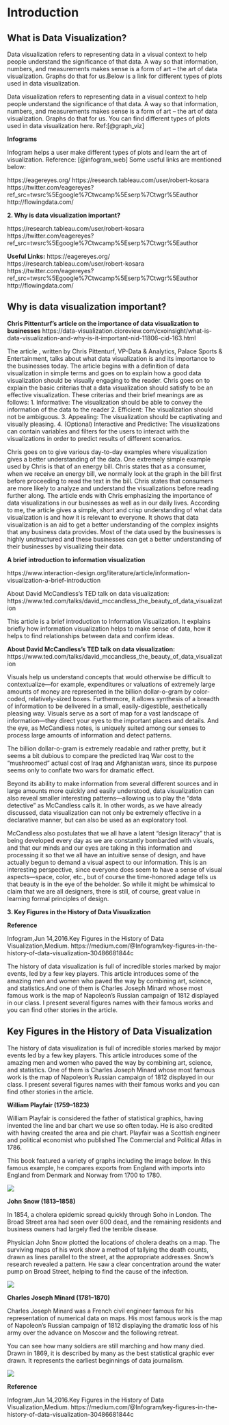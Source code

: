 # Introduction


## What is Data Visualization? 
Data visualization refers to representing data in a visual context to help people understand the significance of that data. A way so that information, numbers, and measurements makes sense is a form of art – the art of data visualization. Graphs do that for us.Below is a link for different types of plots used in data visualization.

Data visualization refers to representing data in a visual context to help people understand the significance of that data. A way so that information, numbers, and measurements makes sense is a form of art – the art of data visualization. Graphs do that for us. You can find different types of plots used in data visualization here. Ref:[@graph_viz]


**Infograms**
<!--
An infogram helps a user make different types of plots and learn the art of visualization: https://infogram.com/page/data-visualization-->

Infogram helps a user make different types of plots and learn the art of visualization. Reference: [@infogram_web] 
<!--
You can label chapter and section titles using `{#label}` after them, e.g., we can reference Chapter \@ref(intro). If you do not manually label them, there will be automatic labels anyway, e.g., Chapter \@ref(methods).-->
Some useful links are mentioned below:

https://eagereyes.org/
https://research.tableau.com/user/robert-kosara
https://twitter.com/eagereyes?ref_src=twsrc%5Egoogle%7Ctwcamp%5Eserp%7Ctwgr%5Eauthor
http://flowingdata.com/

**2. Why is data visualization important?**

https://research.tableau.com/user/robert-kosara
https://twitter.com/eagereyes?ref_src=twsrc%5Egoogle%7Ctwcamp%5Eserp%7Ctwgr%5Eauthor

**Useful Links:**
https://eagereyes.org/  
https://research.tableau.com/user/robert-kosara  
https://twitter.com/eagereyes?ref_src=twsrc%5Egoogle%7Ctwcamp%5Eserp%7Ctwgr%5Eauthor  
http://flowingdata.com/  

## Why is data visualization important?

**Chris Pittenturf's article on the importance of data visualization to businesses**
https://data-visualization.cioreview.com/cxoinsight/what-is-data-visualization-and-why-is-it-important-nid-11806-cid-163.html

The article , written by Chris Pittenturf, VP-Data & Analytics, Palace Sports & Entertainment, talks about what data visualization is and its importance to the businesses today.
The article begins with a definition of data visualization in simple terms and goes on to explain how a good data visualization should be visually engaging to the reader. Chris goes on to explain the basic criterias that a data visualization should satisfy to be an effective visualization. These criterias and their brief meanings are as follows:
1.	Informative: The visualization should be able to convey the information of the data to the reader
2.	Efficient: The visualization should not be ambiguous.
3.	Appealing: The visualization should be captivating and visually pleasing. 
4.	(Optional) Interactive and Predictive: The visualizations can contain variables and filters for the users to interact with the visualizations in order to predict results of different scenarios.

Chris goes on to give various day-to-day examples where visualization gives a better understanding of the data.
One extremely simple example used by Chris is that of an energy bill. Chris states that as a consumer, when we receive an energy bill, we normally look at the graph in the bill first before proceeding to read the text in the bill. Chris states that consumers are more likely to analyze and understand the visualizations before reading further along. 
The article ends with Chris emphasizing the importance of data visualizations in our businesses as well as in our daily lives.
According to me, the article gives a simple, short and crisp understanding of what data visualization is and how it is relevant to everyone. It shows that data visualization is an aid to get a better understanding of the complex insights that any business data provides. Most of the data used by the businesses is highly unstructured and these businesses can get a better understanding of their businesses by visualizing their data.

**A brief introduction to information visualization**

https://www.interaction-design.org/literature/article/information-visualization-a-brief-introduction

About David McCandless’s TED talk on data visualization: https://www.ted.com/talks/david_mccandless_the_beauty_of_data_visualization

This article is a brief introduction to Information Visualization. It explains briefly how information visualization helps to make sense of data, how it helps to find relationships between data and confirm ideas.


**About David McCandless’s TED talk on data visualization:** 
https://www.ted.com/talks/david_mccandless_the_beauty_of_data_visualization

Visuals help us understand concepts that would otherwise be difficult to contextualize—for example, expenditures or valuations of extremely large amounts of money are represented in the billion dollar-o-gram by color-coded, relatively-sized boxes.  Furthermore, it allows synthesis of a breadth of information to be delivered in a small, easily-digestible, aesthetically pleasing way.  Visuals serve as a sort of map for a vast landscape of information—they direct your eyes to the important places and details.  And the eye, as McCandless notes, is uniquely suited among our senses to process large amounts of information and detect patterns.  

The billion dollar-o-gram is extremely readable and rather pretty, but it seems a bit dubious to compare the predicted Iraq War cost to the “mushroomed” actual cost of Iraq and Afghanistan wars, since its purpose seems only to conflate two wars for dramatic effect.  

Beyond its ability to make information from several different sources and in large amounts more quickly and easily understood, data visualization can also reveal smaller interesting patterns—allowing us to play the “data detective” as McCandless calls it.  In other words, as we have already discussed, data visualization can not only be extremely effective in a declarative manner, but can also be used as an exploratory tool.    

McCandless also postulates that we all have a latent “design literacy” that is being developed every day as we are constantly bombarded with visuals, and that our minds and our eyes are taking in this information and processing it so that we all have an intuitive sense of design, and have actually begun to demand a visual aspect to our information.  This is an interesting perspective, since everyone does seem to have a sense of visual aspects—space, color, etc., but of course the time-honored adage tells us that beauty is in the eye of the beholder.  So while it might be whimsical to claim that we are all designers, there is still, of course, great value in learning formal principles of design.  

<!--
Basic Guidelines:
Figures and tables with captions will be placed in `figure` and `table` environments, respectively.
-->

**3. Key Figures in the History of Data Visualization**

**Reference**

Infogram,Jun 14,2016.Key Figures in the History of Data Visualization,Medium.
https://medium.com/@Infogram/key-figures-in-the-history-of-data-visualization-30486681844c

The history of data visualization is full of incredible stories marked by major events, led by a few key players. This article introduces some of the amazing men and women who paved the way by combining art, science, and statistics.And one of them is Charles Joseph Minard whose most famous work is the map of Napoleon’s Russian campaign of 1812 displayed in our class. I present several figures names with their famous works and you can find other stories in the article.

## Key Figures in the History of Data Visualization

The history of data visualization is full of incredible stories marked by major events led by a few key players. This article introduces some of the amazing men and women who paved the way by combining art, science, and statistics. One of them is Charles Joseph Minard whose most famous work is the map of Napoleon’s Russian campaign of 1812 displayed in our class. I present several figures names with their famous works and you can find other stories in the article.


**William Playfair (1759–1823)**

William Playfair is considered the father of statistical graphics, having invented the line and bar chart we use so often today. He is also credited with having created the area and pie chart. Playfair was a Scottish engineer and political economist who published The Commercial and Political Atlas in 1786.

This book featured a variety of graphs including the image below. In this famous example, he compares exports from England with imports into England from Denmark and Norway from 1700 to 1780.

![](/images/Playfair.png)

**John Snow (1813–1858)**

In 1854, a cholera epidemic spread quickly through Soho in London. The Broad Street area had seen over 600 dead, and the remaining residents and business owners had largely fled the terrible disease.

Physician John Snow plotted the locations of cholera deaths on a map. The surviving maps of his work show a method of tallying the death counts, drawn as lines parallel to the street, at the appropriate addresses. Snow’s research revealed a pattern. He saw a clear concentration around the water pump on Broad Street, helping to find the cause of the infection.

![](/images/Snow.jpg)

**Charles Joseph Minard (1781–1870)**

Charles Joseph Minard was a French civil engineer famous for his representation of numerical data on maps. His most famous work is the map of Napoleon’s Russian campaign of 1812 displaying the dramatic loss of his army over the advance on Moscow and the following retreat.

You can see how many soldiers are still marching and how many died. Drawn in 1869, it is described by many as the best statistical graphic ever drawn. It represents the earliest beginnings of data journalism.

![](/images/Minard.png)

**Reference**

Infogram,Jun 14,2016.Key Figures in the History of Data Visualization,Medium.
https://medium.com/@Infogram/key-figures-in-the-history-of-data-visualization-30486681844c


<!--```{r nice-fig, fig.cap='Here is a nice figure!', out.width='80%', fig.asp=.75, fig.align='center'}
par(mar = c(4, 4, .1, .1))
plot(pressure, type = 'b', pch = 19)
```

Reference a figure by its code chunk label with the `fig:` prefix, e.g., see Figure \@ref(fig:nice-fig). Similarly, you can reference tables generated from `knitr::kable()`, e.g., see Table \@ref(tab:nice-tab).

```r
knitr::kable(
  head(iris, 20), caption = 'Here is a nice table!',
  booktabs = TRUE
)
``` 

You can write citations, too. For example, we are using the **bookdown** package [@R-bookdown] in this sample book, which was built on top of R Markdown and **knitr** [@xie2015].
-->
